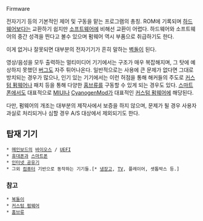 Firmware

전자기기 등의 기본적인 제어 및 구동을 맡는 프로그램의 총칭. ROM에 기록되며 [[하드웨어]]보다는 교환하기 쉽지만 [[소프트웨어]]에 비해선 교환이 어렵다. 하드웨어와 소프트웨어의 중간 성격을 띈다고 볼수 있으며 펌웨어 역시 부품으로 취급하기도 한다.

이게 없거나 잘못되면 대부분의 전자기기가 흔히 말하는 [[벽돌]]이 된다.

영상/음성을 모두 출력하는 멀티미디어 기기에서는 구조가 매우 복잡해지며, 그 탓에 예상하지 못했던 [[버그]]도 자주 튀어나온다. 일반적으로는 사용에 큰 문제가 없다면 그대로 방치되는 경우가 많으나, 인기 있는 기기에서는 이런 허점을 통해 해커들의 주도로 [[커스텀 펌웨어]]나 패치 등을 통해 다양한 [[홈브류]]를 구동할 수 있게 되는 경우도 있다. [[스마트폰]]에서도 대표적으로 [[MIUI]]나 [[CyanogenMod]]가 대표적인 [[커스텀 펌웨어]]에 해당된다.

다만, 펌웨어의 개조는 대부분의 제작사에서 보증을 하지 않으며, 문제가 될 경우 사용자 과실로 처리되거나 심할 경우 A/S 대상에서 제외되기도 한다.

== 탑재 기기 ==
 * [[메인보드]]의 [[바이오스]] / [[UEFI]]
 * [[휴대폰]]과 [[스마트폰]]
 * [[인터넷 공유기]]
 * 그외 [[컴퓨터]] 기반으로 동작하는 기기들.[* [[냉장고]], [[TV]], 플레이어, 셋톱박스 등.]

=== 참고 ===
 * [[복돌이]]
 * [[커스텀 펌웨어]]
 * [[홈브류]]
